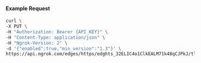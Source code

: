 
#### Example Request

```bash
curl \
-X PUT \
-H "Authorization: Bearer {API_KEY}" \
-H "Content-Type: application/json" \
-H "Ngrok-Version: 2" \
-d '{"enabled":true,"min_version":"1.3"}' \
https://api.ngrok.com/edges/https/edghts_32ELIC4o1ClkEALM71k48qCJPkJ/tls_termination
```
